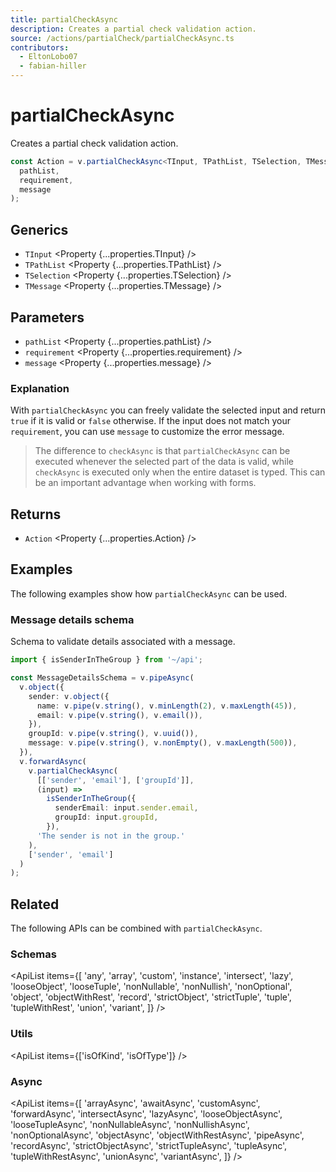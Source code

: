 ```yaml
---
title: partialCheckAsync
description: Creates a partial check validation action.
source: /actions/partialCheck/partialCheckAsync.ts
contributors:
  - EltonLobo07
  - fabian-hiller
---
```



# partialCheckAsync

Creates a partial check validation action.

```ts
const Action = v.partialCheckAsync<TInput, TPathList, TSelection, TMessage>(
  pathList,
  requirement,
  message
);
```

## Generics

- `TInput` <Property {...properties.TInput} />
- `TPathList` <Property {...properties.TPathList} />
- `TSelection` <Property {...properties.TSelection} />
- `TMessage` <Property {...properties.TMessage} />

## Parameters

- `pathList` <Property {...properties.pathList} />
- `requirement` <Property {...properties.requirement} />
- `message` <Property {...properties.message} />

### Explanation

With `partialCheckAsync` you can freely validate the selected input and return `true` if it is valid or `false` otherwise. If the input does not match your `requirement`, you can use `message` to customize the error message.

> The difference to <Link href='../checkAsync/'>`checkAsync`</Link> is that `partialCheckAsync` can be executed whenever the selected part of the data is valid, while <Link href='../checkAsync/'>`checkAsync`</Link> is executed only when the entire dataset is typed. This can be an important advantage when working with forms.

## Returns

- `Action` <Property {...properties.Action} />

## Examples

The following examples show how `partialCheckAsync` can be used.

### Message details schema

Schema to validate details associated with a message.

```ts
import { isSenderInTheGroup } from '~/api';

const MessageDetailsSchema = v.pipeAsync(
  v.object({
    sender: v.object({
      name: v.pipe(v.string(), v.minLength(2), v.maxLength(45)),
      email: v.pipe(v.string(), v.email()),
    }),
    groupId: v.pipe(v.string(), v.uuid()),
    message: v.pipe(v.string(), v.nonEmpty(), v.maxLength(500)),
  }),
  v.forwardAsync(
    v.partialCheckAsync(
      [['sender', 'email'], ['groupId']],
      (input) =>
        isSenderInTheGroup({
          senderEmail: input.sender.email,
          groupId: input.groupId,
        }),
      'The sender is not in the group.'
    ),
    ['sender', 'email']
  )
);
```

## Related

The following APIs can be combined with `partialCheckAsync`.

### Schemas

<ApiList
  items={[
    'any',
    'array',
    'custom',
    'instance',
    'intersect',
    'lazy',
    'looseObject',
    'looseTuple',
    'nonNullable',
    'nonNullish',
    'nonOptional',
    'object',
    'objectWithRest',
    'record',
    'strictObject',
    'strictTuple',
    'tuple',
    'tupleWithRest',
    'union',
    'variant',
  ]}
/>

### Utils

<ApiList items={['isOfKind', 'isOfType']} />

### Async

<ApiList
  items={[
    'arrayAsync',
    'awaitAsync',
    'customAsync',
    'forwardAsync',
    'intersectAsync',
    'lazyAsync',
    'looseObjectAsync',
    'looseTupleAsync',
    'nonNullableAsync',
    'nonNullishAsync',
    'nonOptionalAsync',
    'objectAsync',
    'objectWithRestAsync',
    'pipeAsync',
    'recordAsync',
    'strictObjectAsync',
    'strictTupleAsync',
    'tupleAsync',
    'tupleWithRestAsync',
    'unionAsync',
    'variantAsync',
  ]}
/>
